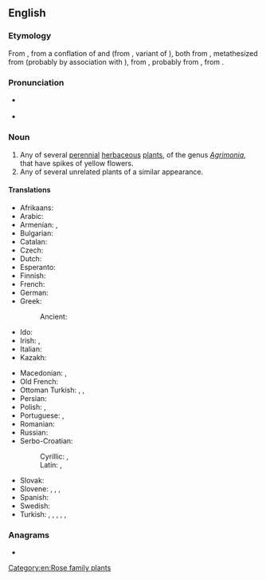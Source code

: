 ==English==

===Etymology===
From {{inh|en|enm|egremoyne}}, from a conflation of {{inh|en|ang|agrimonia}} and {{der|en|frm|agremoine}} (from {{der|en|fro|agremoine}}, variant of {{m|fro|aegremone}}), both from {{der|en|LL.|agrimōnia}}, metathesized from {{der|en|la|argemōnia||a kind of poppy}} (probably by association with {{m|la|ager|ager, agri-|field}}), from {{der|en|grc|ἀργεμώνη||{{taxlink|Papaver argemone|species|ver=190611}}, [[prickly poppy]]}}, probably from {{m|grc|ἄργεμον||[[leucoma]]}}, from {{m|grc|ἀργός||white}}.

===Pronunciation===
* {{a|RP}} {{IPA|en|/ˈæɡ.ɹɪ.mən.i/}}
* {{a|GA}} {{IPA|en|/ˈæɡ.ɹɪˌmoʊ.ni/}}

===Noun===
{{wikipedia}}
{{en-noun}}

# Any of several [[perennial]] [[herbaceous]] [[plant]]s, of the genus ''[[Agrimonia]]'', that have spikes of yellow flowers.
# Any of several unrelated plants of a similar appearance.

====Translations====
{{trans-top|plant of the genus ''Agrimonia''}}
* Afrikaans: {{t|af|akkermonie|f}}
* Arabic: {{t|ar|غَافِث|m}}
* Armenian: {{t+|hy|երեսնակ}}, {{t|hy|անիծած ծաղիկ}}
* Bulgarian: {{t+|bg|камши́к|m}}
* Catalan: {{t|ca|agrimònia|f}}
* Czech: {{t|cs|řepík|m}}
* Dutch: {{t+|nl|agrimonie}}
* Esperanto: {{t|eo|agrimonio}}
* Finnish: {{t+|fi|verijuuri}}
* French: {{t+|fr|aigremoine|f}}
* German: {{t+|de|Odermennig|m}}
* Greek:
*: Ancient: {{t|grc|εὐπατόριον|n}}
* Ido: {{t+|io|agrimonio}}
* Irish: {{t|ga|airgeadán|m}}, {{t|ga|marbhdhraighean|m}}
* Italian: {{t|it|agrimonia|f}}
* Kazakh: {{t|kk|ошаған}}
{{trans-mid}}
* Macedonian: {{t|mk|камшик|m}}, {{t|mk|петровец|m}}
* Old French: {{t|fro|aegremone|f}}
* Ottoman Turkish: {{t|ota|قزل یپراق|tr=kızıl yaprak}}, {{t|ota|قاسق اوتی|tr=kasık otu}}, {{t|ota|قویون اوتی|tr=koyun otu}}
* Persian: {{t+|fa|غافث|tr=ǧāfiṯ, ğāfaṯ}}
* Polish: {{t|pl|rzepik|m}}, {{t+|pl|jabłecznik|m}} {{qualifier|uncommon}}
* Portuguese: {{t|pt|agrimónia|f}} {{qualifier|Portugal}}, {{t+|pt|agrimônia|f}} {{qualifier|Brazil}}
* Romanian: {{t+|ro|turiță-mare|f}}
* Russian: {{t+|ru|репешо́к|m}}
* Serbo-Croatian:
*: Cyrillic: {{t|sh|пѐтровац|m}}, {{t|sh|ту̏рица|f}}
*: Latin: {{t+|sh|pètrovac|m}}, {{t+|sh|tȕrica|f}}
* Slovak: {{t|sk|řepík|m}}
* Slovene: {{t|sl|repik|m}}, {{t|sl|toríca|f}}, {{t|sl|gladišnik|m}} {{qualifier|uncommon}}, {{t|sl|menik|m}} {{qualifier|archaic}}
* Spanish: {{t+|es|agrimonia|f}}
* Swedish: {{t|sv|småborre|c}}
* Turkish: {{t|tr|kızıl yaprak}}, {{t+|tr|kızılyaprak}}, {{t+|tr|kasık otu}}, {{t|tr|kasıkotu}}, {{t|tr|koyun otu}}, {{t|tr|koyunotu}}
{{trans-bottom}}

===Anagrams===
* {{anagrams|en|a=agimnory|myriagon}}

[[Category:en:Rose family plants]]
